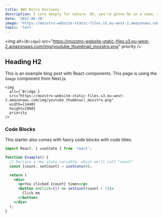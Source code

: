 ```yaml
---
title: AWS Nitro Enclaves
description: I care deeply for nature. Oh, you're gonna be in a coma, all right. He'll want to use your yacht, and I don't want this thing smelling like fish. Get me a vodka rocks. And a piece of toast. No! I was ashamed to be SEEN with you. I like being with you.
date: '2021-06-20'
image: 'https://mozstro-website-static-files.s3.eu-west-2.amazonaws.com/img/youtube_thumbnail_mozstro.png'
topic: 'test'
---
```


<img
  alt={`Bridge`}
  src="https://mozstro-website-static-files.s3.eu-west-2.amazonaws.com/img/youtube_thumbnail_mozstro.png"
  priority
/>

## Heading H2

This is an example blog post with React components. This page is using the `Image` component from Next.js.

```jsx:example-post.mdx
<img
  alt={`Bridge`}
  src="https://mozstro-website-static-files.s3.eu-west-2.amazonaws.com/img/youtube_thumbnail_mozstro.png"
  width={1440}
  height={960}
  priority
/>
```

### Code Blocks

This starter also comes with fancy code blocks with code titles.

```jsx:example.jsx
import React, { useState } from 'react';

function Example() {
  // Declare a new state variable, which we'll call "count"
  const [count, setCount] = useState(0);

  return (
    <div>
      <p>You clicked {count} times</p>
      <button onClick={() => setCount(count + 1)}>
        Click me
      </button>
    </div>
  );
}
```
